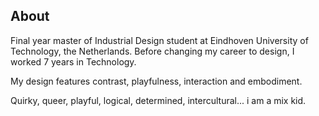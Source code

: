 ## About

Final year master of Industrial Design student at Eindhoven University of Technology, the Netherlands. Before changing my career to design, I worked 7 years in Technology.

My design features contrast, playfulness, interaction and embodiment.

Quirky, queer, playful, logical, determined, intercultural... i am a mix kid.
